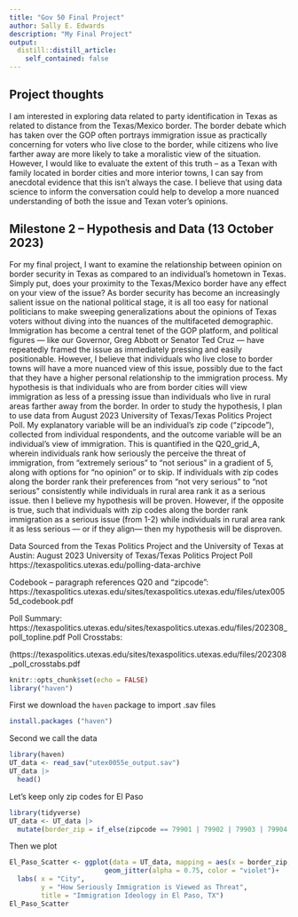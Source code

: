 ```yaml
---
title: "Gov 50 Final Project"
author: Sally E. Edwards
description: "My Final Project"
output:
  distill::distill_article:
    self_contained: false
---
```


## Project thoughts

I am interested in exploring data related to party identification in Texas as related to distance from the Texas/Mexico border.  The border debate which has taken over the GOP often portrays immigration issue as practically concerning for voters who live close to the border, while citizens who live farther away are more likely to take a moralistic view of the situation.  However, I would like to evaluate the extent of this truth -- as a Texan with family located in border cities and more interior towns, I can say from anecdotal evidence that this isn't always the case. I believe that using data science to inform the conversation could help to develop a more nuanced understanding of both the issue and Texan voter's opinions. 

## Milestone 2 -- Hypothesis and Data (13 October 2023)

For my final project, I want to examine the relationship between opinion on border security in Texas as compared to an individual’s hometown in Texas.  Simply put, does your proximity to the Texas/Mexico border have any effect on your view of the issue? As border security has become an increasingly salient issue on the national political stage, it is all too easy for national politicians to make sweeping generalizations about the opinions of Texas voters without diving into the nuances of the multifaceted demographic.  Immigration has become a central tenet of the GOP platform, and political figures — like our Governor, Greg Abbott or Senator Ted Cruz — have repeatedly framed the issue as immediately pressing and easily positionable.  However, I believe that individuals who live close to border towns will have a more nuanced view of this issue, possibly due to the fact that they have a higher personal relationship to the immigration process. My hypothesis is that individuals who are from border cities will view immigration as less of a pressing issue than individuals who live in rural areas farther away from the border.  In order to study the hypothesis, I plan to use data from August 2023 University of Texas/Texas Politics Project Poll.  My explanatory variable will be an individual’s zip code (“zipcode”), collected from individual respondents, and the outcome variable will be an individual’s view of immigration.  This is quantified in the Q20_grid_A, wherein individuals rank how seriously the perceive the threat of immigration, from “extremely serious” to “not serious” in a gradient of 5, along with options for “no opinion” or to skip.  If individuals with zip codes along the border rank their preferences from “not very serious” to “not serious” consistently while individuals in rural area rank it as a serious issue. then I believe my hypothesis will be proven.  However, if the opposite is true, such that individuals with zip codes along the border rank immigration as a serious issue (from 1-2) while individuals in rural area rank it as less serious — or if they align— then my hypothesis will be disproven.

Data Sourced from the Texas Politics Project and the University of Texas at Austin: August 2023 University of Texas/Texas Politics Project Poll https://texaspolitics.utexas.edu/polling-data-archive

Codebook -- paragraph references Q20 and “zipcode":
https://texaspolitics.utexas.edu/sites/texaspolitics.utexas.edu/files/utex0055d_codebook.pdf

Poll Summary: 
https://texaspolitics.utexas.edu/sites/texaspolitics.utexas.edu/files/202308_poll_topline.pdf
Poll Crosstabs:

(https://texaspolitics.utexas.edu/sites/texaspolitics.utexas.edu/files/202308_poll_crosstabs.pdf



```r
knitr::opts_chunk$set(echo = FALSE)
library("haven")
```

First we download the `haven` package to import .sav files 

```r
install.packages ("haven")
```

Second we call the data

```r
library(haven)
UT_data <- read_sav("utex0055e_output.sav")
UT_data |>
  head()
```

Let's keep only zip codes for El Paso

```r
library(tidyverse)
UT_data <- UT_data |>
  mutate(border_zip = if_else(zipcode == 79901 | 79902 | 79903 | 79904 | 79905 | 79906 | 79907 | 79908 | 79910 | 79911 | 79912 | 79913 | 79914 | 79915 | 79916 | 79917 | 79918 | 79920 | 79922 | 79923 | 79924 | 79925 | 79926 | 79927 | 79929 | 79930 | 79931 | 79932 | 79934 | 79935 | 79936 | 79937 | 79938 | 79940 | 79941 | 79942 | 79943 | 79944 | 79945| 79946 | 79947 | 79948 | 79949 | 79950 | 79951 | 79952 | 79953 | 79954 | 79955 | 79958 | 79960 | 79961 | 79966 | 79968 | 79973 | 79974 | 79975 | 79976 | 79977 | 79978 | 79980 | 79982 | 79983 | 79984 | 79985 | 79986 | 79987 | 79988 | 79989 | 79990 | 79991 | 79992 | 79993 | 79994 | 79995 | 79996 | 79997 | 79998 | 79999, "El Paso", "Other"))

```

Then we plot

```r
El_Paso_Scatter <- ggplot(data = UT_data, mapping = aes(x = border_zip, y = Q20A)) +
                        geom_jitter(alpha = 0.75, color = "violet")+
  labs( x = "City",
        y = "How Seriously Immigration is Viewed as Threat",
        title = "Immigration Ideology in El Paso, TX")
El_Paso_Scatter
```
